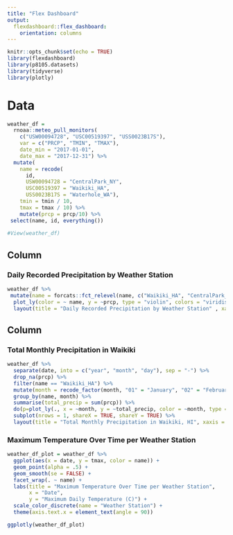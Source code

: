 ```yaml
---
title: "Flex Dashboard"
output: 
  flexdashboard::flex_dashboard:
    orientation: columns
---
```


```r
knitr::opts_chunk$set(echo = TRUE)
library(flexdashboard)
library(p8105.datasets)
library(tidyverse)
library(plotly)
```

# Data
```r
weather_df = 
  rnoaa::meteo_pull_monitors(
    c("USW00094728", "USC00519397", "USS0023B17S"),
    var = c("PRCP", "TMIN", "TMAX"),
    date_min = "2017-01-01",
    date_max = "2017-12-31") %>%
  mutate(
    name = recode(
      id,
      USW00094728 = "CentralPark_NY", 
      USC00519397 = "Waikiki_HA",
      USS0023B17S = "Waterhole_WA"),
    tmin = tmin / 10,
    tmax = tmax / 10) %>%
    mutate(prcp = prcp/10) %>%
 select(name, id, everything())
    
#View(weather_df)
```

Column
-----------------------------------------------------------------------

### Daily Recorded Precipitation by Weather Station
```r
weather_df %>%
 mutate(name = forcats::fct_relevel(name, c("Waikiki_HA", "CentralPark_NY", "Waterhole_WA"))) %>%
  plot_ly(color = ~ name, y = ~prcp, type = "violin", colors = "viridis") %>%
  layout(title = "Daily Recorded Precipitation by Weather Station" , xaxis = list(title = "Location"), yaxis = list(title = "Precipitation (cm)"))
```

Column {.tabset}
-----------------------------------------------------------------------

### Total Monthly Precipitation in Waikiki
```r
weather_df %>%
  separate(date, into = c("year", "month", "day"), sep = "-") %>%
  drop_na(prcp) %>%
  filter(name == "Waikiki_HA") %>%
  mutate(month = recode_factor(month, "01" = "January", "02" = "February", "03" = "March", "04" = "April", "05" = "May", "06" = "June", "07" = "July", "08" = "August", "09" = "September", "10" = "October", "11" = "November", "12" = "December")) %>%
  group_by(name, month) %>%
  summarise(total_precip = sum(prcp)) %>%
  do(p=plot_ly(., x = ~month, y = ~total_precip, color = ~month, type = "bar", colors = "magma")) %>%
  subplot(nrows = 1, shareX = TRUE, shareY = TRUE) %>%
  layout(title = "Total Monthly Precipitation in Waikiki, HI", xaxis = list(title = "Month"), yaxis = list(title = "Precipitation (cm)"))
```


### Maximum Temperature Over Time per Weather Station
```r
weather_df_plot = weather_df %>%
  ggplot(aes(x = date, y = tmax, color = name)) + 
  geom_point(alpha = .5) +
  geom_smooth(se = FALSE) + 
  facet_wrap(. ~ name) +
  labs(title = "Maximum Temperature Over Time per Weather Station", 
       x = "Date", 
       y = "Maximum Daily Temperature (C)") + 
  scale_color_discrete(name = "Weather Station") +
  theme(axis.text.x = element_text(angle = 90))

ggplotly(weather_df_plot)
```

